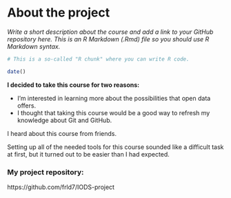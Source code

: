 
# About the project

*Write a short description about the course and add a link to your GitHub repository here. This is an R Markdown (.Rmd) file so you should use R Markdown syntax.*

```r
# This is a so-called "R chunk" where you can write R code.

date()

```

**I decided to take this course for two reasons:**  

* I'm interested in learning more about the possibilities that open data offers.  
* I thought that taking this course would be a good way to refresh my knowledge about Git and GitHub.  

I heard about this course from friends.

Setting up all of the needed tools for this course sounded like a difficult task at first, but it turned out to be easier than I had expected.

### My project repository:
https://github.com/frld7/IODS-project
